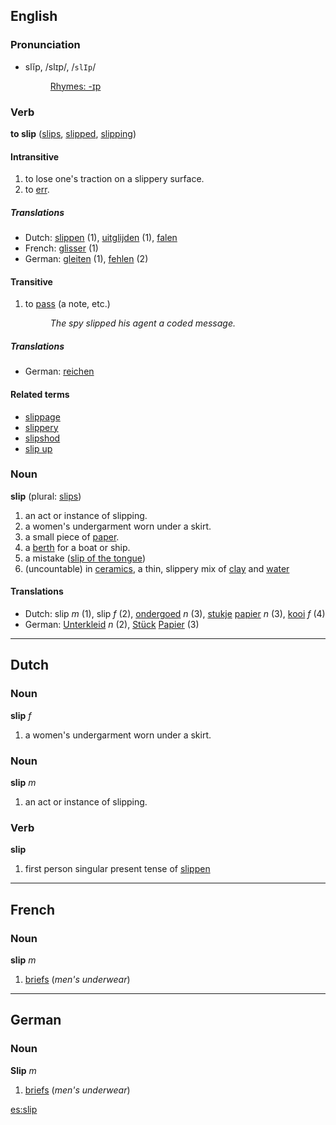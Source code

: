 ==English==
===Pronunciation===
*slĭp, /slɪp/, /<tt>slIp</tt>/
*:[[Rhymes:English:-ɪp|Rhymes: -ɪp]]

===Verb===
'''to slip''' ([[slips]], [[slipped]], [[slipping]])

====Intransitive====
# to lose one's traction on a slippery surface.
# to [[err]].

=====Translations=====
*Dutch: [[slippen]] (1), [[uitglijden]] (1), [[falen]]
*French: [[glisser]] (1)
*German: [[gleiten]] (1), [[fehlen]] (2)

====Transitive====
# to [[pass]] (a note, etc.)
#: ''The spy slipped his agent a coded message.''

=====Translations=====
*German: [[reichen]]

====Related terms====
*[[slippage]]
*[[slippery]]
*[[slipshod]]
*[[slip up]]

===Noun===
'''slip''' (plural: [[slips]])

# an act or instance of slipping.
# a women's undergarment worn under a skirt.
# a small piece of [[paper]].
# a [[berth]] for a boat or ship.
# a mistake ([[slip of the tongue]])
#(uncountable) in [[ceramics]], a thin, slippery mix of [[clay]] and [[water]]

====Translations====
*Dutch: slip ''m'' (1), slip ''f'' (2), [[ondergoed]] ''n'' (3), [[stukje]] [[papier]] ''n'' (3), [[kooi]] ''f'' (4)
*German:  [[Unterkleid]] ''n'' (2), [[Stück]] [[Papier]] (3)

----

==Dutch==
===Noun===
'''slip''' ''f''

# a women's undergarment worn under a skirt.

===Noun===
'''slip''' ''m''

# an act or instance of slipping.

===Verb===
'''slip'''

# first person singular present tense of [[slippen]] 
----
==French==
===Noun===
'''slip''' ''m''
#[[briefs]] (''men's underwear'')

----
==German==
===Noun===
'''Slip''' ''m''

# [[briefs]] (''men's underwear'')

[[es:slip]]